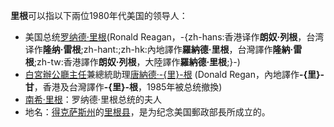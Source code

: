 {{noteTA
|T=zh-hans:里根;zh-hant:里根;zh-hk:列根;zh-tw:雷根;zh-mo:列根;
|1=zh-hans:里根;zh-hant:里根;zh-hk:列根;zh-tw:雷根;zh-mo:列根;
|2=zh-hans:罗纳德·里根;zh-hk:朗奴·列根;zh-tw:隆納·雷根;
}}
'''里根'''可以指以下兩位1980年代美国的领导人：
* 美国总统[[罗纳德·里根|罗纳德·里根]](Ronald Reagan，-{zh-hans:香港译作'''朗奴·列根'''，台湾译作'''隆纳·雷根''';zh-hant:;zh-hk:內地譯作'''羅納德·里根'''，台灣譯作'''隆納·雷根''';zh-tw:香港譯作'''朗奴·列根'''，大陸譯作'''羅納德·里根''';}-)
* [[白宮辦公廳主任|白宮辦公廳主任]]兼總統助理[[唐納德·里根|唐納德·-{里}-根]] (Donald Regan，內地譯作'''-{里}-甘'''，香港及台灣譯作'''-{里}-根'''，1985年被总统撤換)
*[[南希·里根|南希·里根]]：罗纳德·里根总统的夫人
*地名：[[得克萨斯州|得克萨斯州]]的[[里根縣_(德克薩斯州)|里根县]]，是为纪念美国郵政部長{{link-en|約翰·H·里根|John Henninger Reagan}}所成立的。

{{disambig|Cat=二字譯名消歧義}}
